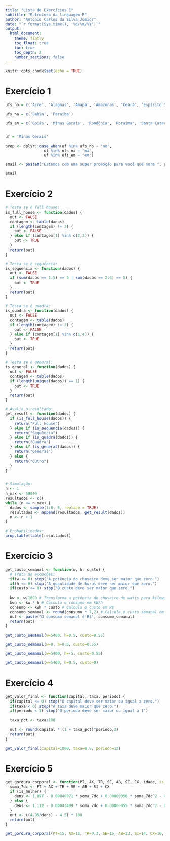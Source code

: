 ```yaml
---
title: "Lista de Exercícios 1" 
subtitle: "Estrutura da linguagem R"
author: "Antonio Carlos da Silva Júnior"
date: "`r format(Sys.time(), '%d/%m/%Y')`"
output: 
  html_document:
    theme: flatly
    toc_float: true
    toc: true 
    toc_depth: 2
    number_sections: false
---
```


```r
knitr::opts_chunk$set(echo = TRUE)
```

# Exercício 1

```r
ufs_no = c('Acre', 'Alagoas', 'Amapá', 'Amazonas', 'Ceará', 'Espírito Santo', 'Maranhão', 'Mato Grosso', 'Mato Grosso do Sul', 'Pará', 'Paraná', "Piauí", 'Rio de Janeiro', 'Rio Grande do Norte', 'Rio Grande do Sul', 'Tocantins', 'Distrito Federal')

ufs_na = c('Bahia', 'Paraíba')

ufs_em = c('Goiás', 'Minas Gerais', 'Rondônia', 'Roraima', 'Santa Catarina', 'São Paulo', 'Sergipe')


uf = 'Minas Gerais'

prep <- dplyr::case_when(uf %in% ufs_no ~ "no",
                 uf %in% ufs_na ~ "na",
                 uf %in% ufs_em ~ "em")

email <- paste0("Estamos com uma super promoção para você que mora ", prep, " ", uf, "...")

email
```

# Exercício 2

```r
# Testa se é full house:
is_full_house <- function(dados) {
  out <- FALSE
  contagem <- table(dados)
  if (length(contagem) != 2) {
    out <- FALSE
  } else if (contagem[1] %in% c(2,3)) {
    out <- TRUE
  }
  return(out)
}

# Testa se é sequência:
is_sequencia <- function(dados) {
  out <- FALSE
  if (sum(dados == 1:5) == 5 | sum(dados == 2:6) == 5) {
    out <- TRUE
  }
  return(out)
}

# Testa se é quadra:
is_quadra <- function(dados) {
  out <- FALSE
  contagem <- table(dados)
  if (length(contagem) != 2) {
    out <- FALSE
  } else if (contagem[1] %in% c(1,4)) {
    out <- TRUE
  }
  return(out)
}

# Testa se é general:
is_general <- function(dados) {
  out <- FALSE
  contagem <- table(dados)
  if (length(unique(dados)) == 1) {
    out <- TRUE
  }
  return(out)
}

# Avalia o resultado:
get_result <- function(dados) {
  if (is_full_house(dados)) {
    return("Full house")
  } else if (is_sequencia(dados)) {
    return("Sequência")
  } else if (is_quadra(dados)) {
    return("Quadra")
  } else if (is_general(dados)) {
    return("General")
  } else {
    return("Outro")
  }
}


# Simulação:
n <- 1
n_max <- 50000
resultados <- c()
while (n <= n_max) {
  dados <- sample(1:6, 5, replace = TRUE)
  resultados <- append(resultados, get_result(dados))
  n <- n + 1
}

# Probabilidades:
prop.table(table(resultados))
```

# Exercício 3

```r
get_custo_semanal <- function(w, h, custo) {
  # Trata as exceções:
  if(w <= 0) stop("A potência do chuveiro deve ser maior que zero.")
  if(h <= 0) stop("A quantidade de horas deve ser maior que zero.")
  if(custo <= 0) stop("O custo deve ser maior que zero.")
  
  kw <- w/1000 # Transforma a potência do chuveiro de watts para kilowatts
  kwh <- kw * h # Calcula o consumo em kW/h
  consumo <- kwh * custo # Calcula o custo em R$
  consumo_semanal <- round(consumo * 7,2) # Calcula o custo semanal em R$
  out <- paste("O consumo semanal é R$", consumo_semanal)
  return(out)
}

get_custo_semanal(w=5400, h=0.5, custo=0.55)
```

```r
get_custo_semanal(w=0, h=0.5, custo=0.55)
```

```r
get_custo_semanal(w=5400, h=-5, custo=0.55)
```

```r
get_custo_semanal(w=5400, h=0.5, custo=0)
```

# Exercício 4

```r
get_valor_final <- function(capital, taxa, periodo) {
  if(capital <= 0) stop("O capital deve ser maior ou igual a zero.")
  if(taxa < 0) stop("A taxa deve maior que zero.")
  if(periodo < 1) stop("O período deve ser maior ou igual a 1")
  
  taxa_pct <- taxa/100
  
  out <- round(capital * (1 + taxa_pct)^periodo,2)
  return(out)
}

get_valor_final(capital=1000, taxa=0.8, periodo=12)
```

# Exercício 5

```r
get_gordura_corporal <- function(PT, AX, TR, SE, AB, SI, CX, idade, is_mulher=TRUE) {
  soma_7dc <- PT + AX + TR + SE + AB + SI + CX
  if (is_mulher) {
    dens <- 1.097 - 0.00046971 * soma_7dc + 0.00000056 * soma_7dc^2 - 0.00012828 * idade
  } else {
    dens <- 1.112 - 0.00043499 * soma_7dc + 0.00000055 * soma_7dc^2 - 0.00028826 * idade
  }
  out <- ((4.95/dens) - 4.5) * 100
  return(out)
}

get_gordura_corporal(PT=15, AX=11, TR=0.3, SE=15, AB=33, SI=14, CX=16, idade=36, is_mulher=FALSE)
```



